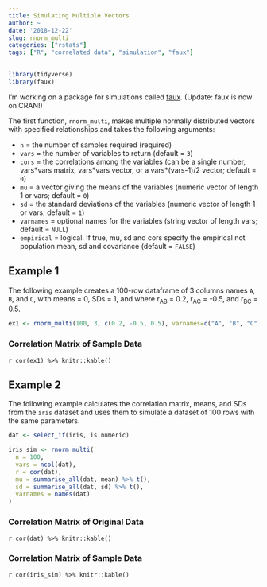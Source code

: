 ```yaml
---
title: Simulating Multiple Vectors
author: ~
date: '2018-12-22'
slug: rnorm_multi
categories: ["rstats"]
tags: ["R", "correlated data", "simulation", "faux"]
---
```


```r
library(tidyverse)
library(faux)
```

I'm working on a package for simulations called [faux](https://github.com/debruine/faux). (Update: faux is now on CRAN!)

The first function, `rnorm_multi`, makes multiple normally distributed vectors with specified relationships and takes the following arguments:

* `n` = the number of samples required (required)
* `vars` = the number of variables to return (default = `3`)
* `cors` = the correlations among the variables (can be a single number, vars\*vars matrix, vars\*vars vector, or a vars\*(vars-1)/2 vector; default = `0`)
* `mu` = a vector giving the means of the variables (numeric vector of length 1 or vars; default = `0`)
* `sd` = the standard deviations of the variables (numeric vector of length 1 or vars; default = `1`)
* `varnames` = optional names for the variables (string vector of length vars; default = `NULL`)
* `empirical` = logical. If true, mu, sd and cors specify the empirical not population mean, sd and covariance (default = `FALSE`)


## Example 1

The following example creates a 100-row dataframe of 3 columns names `A`, `B`, and `C`, with means = 0, SDs = 1, and where r~AB~ = 0.2, r~AC~ = -0.5, and r~BC~ = 0.5.

```r
ex1 <- rnorm_multi(100, 3, c(0.2, -0.5, 0.5), varnames=c("A", "B", "C"))
```

### Correlation Matrix of Sample Data

`r cor(ex1) %>% knitr::kable()`

## Example 2

The following example calculates the correlation matrix, means, and SDs from the `iris` dataset and uses them to simulate a dataset of 100 rows with the same parameters.

```r

dat <- select_if(iris, is.numeric)

iris_sim <- rnorm_multi(
  n = 100, 
  vars = ncol(dat), 
  r = cor(dat),
  mu = summarise_all(dat, mean) %>% t(), 
  sd = summarise_all(dat, sd) %>% t(), 
  varnames = names(dat)
)

```

### Correlation Matrix of Original Data

`r cor(dat) %>% knitr::kable()`

### Correlation Matrix of Sample Data

`r cor(iris_sim) %>% knitr::kable()`